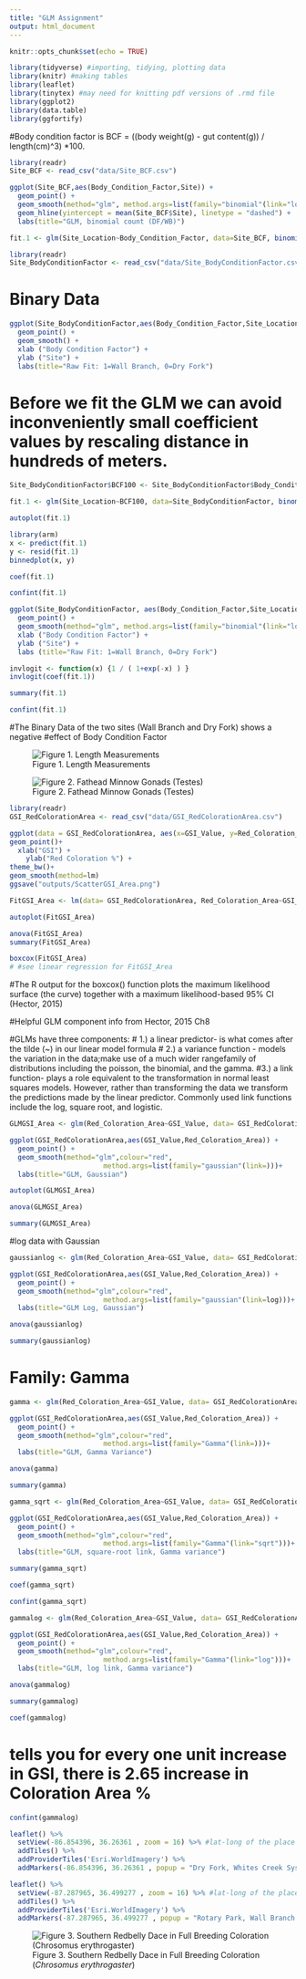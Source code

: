 ```yaml
---
title: "GLM Assignment"
output: html_document
---
```


```r
knitr::opts_chunk$set(echo = TRUE)
```

```r
library(tidyverse) #importing, tidying, plotting data
library(knitr) #making tables
library(leaflet)
library(tinytex) #may need for knitting pdf versions of .rmd file
library(ggplot2)
library(data.table)
library(ggfortify)
```

#Body condition factor is BCF = ((body weight(g) - gut content(g)) / length(cm)^3) *100.

```r
library(readr)
Site_BCF <- read_csv("data/Site_BCF.csv")
```
```r
ggplot(Site_BCF,aes(Body_Condition_Factor,Site)) +
  geom_point() +
  geom_smooth(method="glm", method.args=list(family="binomial"(link="logit")))+
  geom_hline(yintercept = mean(Site_BCF$Site), linetype = "dashed") +
  labs(title="GLM, binomial count (DF/WB)")
```
```r
fit.1 <- glm(Site_Location~Body_Condition_Factor, data=Site_BCF, binomial(link="logit"))
```


```r
library(readr)
Site_BodyConditionFactor <- read_csv("data/Site_BodyConditionFactor.csv")
```

# Binary Data
```r
ggplot(Site_BodyConditionFactor,aes(Body_Condition_Factor,Site_Location)) +
  geom_point() +
  geom_smooth() +
  xlab ("Body Condition Factor") +
  ylab ("Site") +
  labs(title="Raw Fit: 1=Wall Branch, 0=Dry Fork")
```



# Before we fit the GLM we can avoid inconveniently small coefficient values by rescaling distance in hundreds of meters.

```r
Site_BodyConditionFactor$BCF100 <- Site_BodyConditionFactor$Body_Condition_Factor/100

```

```r
fit.1 <- glm(Site_Location~BCF100, data=Site_BodyConditionFactor, binomial(link="logit"))
```


```r
autoplot(fit.1)
```

```r
library(arm)
x <- predict(fit.1)
y <- resid(fit.1)
binnedplot(x, y)
```

```r
coef(fit.1)
```

```r
confint(fit.1)
```

```r
ggplot(Site_BodyConditionFactor, aes(Body_Condition_Factor,Site_Location)) +
  geom_point() +
  geom_smooth(method="glm", method.args=list(family="binomial"(link="logit"))) + 
  xlab ("Body Condition Factor") +
  ylab ("Site") +
  labs (title="Raw Fit: 1=Wall Branch, 0=Dry Fork")
```

```r
invlogit <- function(x) {1 / ( 1+exp(-x) ) } 
invlogit(coef(fit.1)) 
```

```r
summary(fit.1)
```
```r
confint(fit.1)
```
#The Binary Data of the two sites (Wall Branch and Dry Fork) shows a negative #effect of Body Condition Factor


![Figure 1. Length Measurements](images/SRBD.jpeg)



![Figure 2. Fathead Minnow Gonads (Testes)](images/gonads.jpg)


```r
library(readr)
GSI_RedColorationArea <- read_csv("data/GSI_RedColorationArea.csv")
```


```r
ggplot(data = GSI_RedColorationArea, aes(x=GSI_Value, y=Red_Coloration_Area)) +
geom_point()+
  xlab("GSI") +
	ylab("Red Coloration %") +
theme_bw()+
geom_smooth(method=lm)
ggsave("outputs/ScatterGSI_Area.png")
```


```r

FitGSI_Area <- lm(data= GSI_RedColorationArea, Red_Coloration_Area~GSI_Value)


```

```r
autoplot(FitGSI_Area)
```

```r
anova(FitGSI_Area)
summary(FitGSI_Area)
```

```r
boxcox(FitGSI_Area)
# #see linear regression for FitGSI_Area
```
#The R output for the boxcox() function plots the maximum likelihood surface (the curve) together with a maximum likelihood-based 95% CI (Hector, 2015)


#Helpful GLM component info from Hector, 2015 Ch8 

#GLMs have three components:
# 1.) a linear predictor- is what comes after the tilde (~) in our linear model formula
# 2.) a variance function - models the variation in the data;make use of a much wider rangefamily of distributions including the poisson, the binomial, and the gamma. 
#3.) a link function- plays a role equivalent to the transformation in normal least squares models. However, rather than transforming the data we transform the predictions made by the linear predictor. Commonly used link functions include the log, square root, and logistic.

```r
GLMGSI_Area <- glm(Red_Coloration_Area~GSI_Value, data= GSI_RedColorationArea, family= gaussian(link=)) 
```

```r
ggplot(GSI_RedColorationArea,aes(GSI_Value,Red_Coloration_Area)) +
  geom_point() +
  geom_smooth(method="glm",colour="red",
                       method.args=list(family="gaussian"(link=)))+
  labs(title="GLM, Gaussian")

```

```r
autoplot(GLMGSI_Area)
```

```r
anova(GLMGSI_Area)
```
```r
summary(GLMGSI_Area)
```
#log data with Gaussian


```r
gaussianlog <- glm(Red_Coloration_Area~GSI_Value, data= GSI_RedColorationArea, family= gaussian(link=log)) 
```

```r
ggplot(GSI_RedColorationArea,aes(GSI_Value,Red_Coloration_Area)) +
  geom_point() +
  geom_smooth(method="glm",colour="red",
                       method.args=list(family="gaussian"(link=log)))+
  labs(title="GLM Log, Gaussian")

```


```r
anova(gaussianlog)
```

```r
summary(gaussianlog)
```
# Family: Gamma

```r
gamma <- glm(Red_Coloration_Area~GSI_Value, data= GSI_RedColorationArea, family=Gamma(link= )) 
```

```r
ggplot(GSI_RedColorationArea,aes(GSI_Value,Red_Coloration_Area)) +
  geom_point() +
  geom_smooth(method="glm",colour="red",
                       method.args=list(family="Gamma"(link=)))+
  labs(title="GLM, Gamma Variance")

```

```r
anova(gamma)
```

```r
summary(gamma)

```

```r
gamma_sqrt <- glm(Red_Coloration_Area~GSI_Value, data= GSI_RedColorationArea, family=Gamma(link= "sqrt"))

```


```r
ggplot(GSI_RedColorationArea,aes(GSI_Value,Red_Coloration_Area)) +
  geom_point() +
  geom_smooth(method="glm",colour="red",
                       method.args=list(family="Gamma"(link="sqrt")))+
  labs(title="GLM, square-root link, Gamma variance")

```

```r
summary(gamma_sqrt)

```

```r
coef(gamma_sqrt)
```

```r
confint(gamma_sqrt)
```
```r
gammalog <- glm(Red_Coloration_Area~GSI_Value, data= GSI_RedColorationArea, family=Gamma(link= "log"))
```

```r
ggplot(GSI_RedColorationArea,aes(GSI_Value,Red_Coloration_Area)) +
  geom_point() +
  geom_smooth(method="glm",colour="red",
                       method.args=list(family="Gamma"(link="log")))+
  labs(title="GLM, log link, Gamma variance")

```



```r
anova(gammalog)
```

```r
summary(gammalog)

```

```r
coef(gammalog)
```
# tells you for every one unit increase in GSI, there is 2.65 increase in Coloration Area %


```r
confint(gammalog)
```



```r
leaflet() %>%
  setView(-86.854396, 36.26361 , zoom = 16) %>% #lat-long of the place of interest
  addTiles() %>%
  addProviderTiles('Esri.WorldImagery') %>%
  addMarkers(-86.854396, 36.26361 , popup = "Dry Fork, Whites Creek System")
```



```r
leaflet() %>%
  setView(-87.287965, 36.499277 , zoom = 16) %>% #lat-long of the place of interest
  addTiles() %>%
  addProviderTiles('Esri.WorldImagery') %>%
  addMarkers(-87.287965, 36.499277 , popup = "Rotary Park, Wall Branch Creek System")
```


![Figure 3. Southern Redbelly Dace in Full Breeding Coloration (*Chrosomus erythrogaster*)](images/SouthernRedbellyDace.png)



